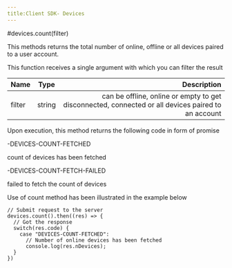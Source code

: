 ```yaml
---
title:Client SDK- Devices
---
```


#devices.count(filter)

This methods returns the total number of online, offline or all devices paired to a user account.

This function receives a single argument with which you can filter the result

| Name       | Type |   Description |
| :------------ | :---------: | ----------: |
| filter     |    string    | can be offline, online or empty to get disconnected, connected or all devices paired to an account|

Upon execution, this method returns the following code in form of promise

-DEVICES-COUNT-FETCHED

count of devices has been fetched

-DEVICES-COUNT-FETCH-FAILED

failed to fetch the count of devices

Use of count method has been illustrated in the example below

```
// Submit request to the server
devices.count().then((res) => {
  // Got the response
  switch(res.code) {
    case "DEVICES-COUNT-FETCHED": 
      // Number of online devices has been fetched
      console.log(res.nDevices);
  }
})
```




